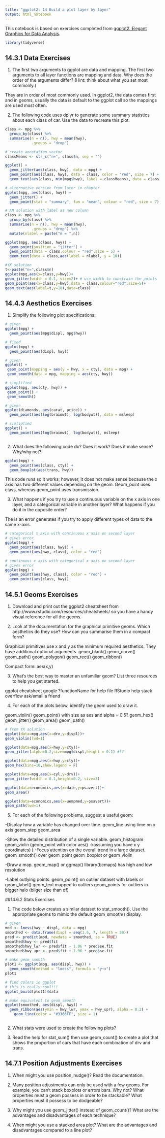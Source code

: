 ```yaml
---
title: "ggplot2: 14 Build a plot layer by layer"
output: html_notebook
---
```


This notebook is based on exercises completed from [ggplot2: Elegant Graphics for Data Analysis](https://ggplot2-book.org/index.html). 

```r
library(tidyverse)

```

## 14.3.1 Data Exercises

1. The first two arguments to ggplot are data and mapping. The first two arguments to all layer functions are mapping and data. Why does the order of the arguments differ? (Hint: think about what you set most commonly.)

They are in order of most commonly used. In ggplot2, the data comes first and in geoms, usually the data is default to the ggplot call so the mappings are used most often.


2. The following code uses dplyr to generate some summary statistics about each class of car. Use the data to recreate this plot:

```r

class <- mpg %>% 
  group_by(class) %>% 
  summarise(n = n(), hwy = mean(hwy),
            .groups = "drop")

# create annotation vector
classMeans <- str_c("n=", class$n, sep = "") 

ggplot() +
  geom_jitter(aes(class, hwy), data = mpg) +
  geom_point(aes(class, hwy), data = class, color = "red", size = 7) +
  geom_text(aes(class, min(mpg$hwy), label = classMeans), data = class)

# alternative version from later in chapter
ggplot(mpg, aes(class, hwy)) +
  geom_jitter() +
  geom_point(stat = "summary", fun = "mean", colour = "red", size = 7)

# AM solution with label as new column
class <- mpg %>%
  group_by(class) %>%
  summarise(n = n(), hwy = mean(hwy),
            .groups = "drop") %>%
  mutate(nlabel = paste("n = ",n))

ggplot(mpg, aes(class, hwy)) +
  geom_point(position = "jitter") +
  geom_point(data = class,colour = "red",size = 5) +
  geom_text(data = class,aes(label = nlabel, y = 10))

#YX solution
t<-paste("n=",class$n)
ggplot(mpg,aes(x=class,y=hwy))+
geom_jitter(width = 0.1, size=2)+ # use width to constrain the points
geom_point(aes(x=class,y=hwy),data = class,colour="red",size=5)+
geom_text(aes(label=t,y=10),data=class)

```


## 14.4.3 Aesthetics Exercises

1. Simplify the following plot specifications:

```r

# given
ggplot(mpg) + 
  geom_point(aes(mpg$displ, mpg$hwy))

# fixed
ggplot(mpg) + 
  geom_point(aes(displ, hwy))

# given
ggplot() + 
 geom_point(mapping = aes(y = hwy, x = cty), data = mpg) +
 geom_smooth(data = mpg, mapping = aes(cty, hwy))

# simplified
ggplot(mpg, aes(cty, hwy)) + 
 geom_point() +
 geom_smooth()

# given
ggplot(diamonds, aes(carat, price)) + 
  geom_point(aes(log(brainwt), log(bodywt)), data = msleep)

# simlipfied
ggplot() + 
  geom_point(aes(log(brainwt), log(bodywt)), msleep)



```


2. What does the following code do? Does it work? Does it make sense? Why/why not?

```r

ggplot(mpg) +
  geom_point(aes(class, cty)) + 
  geom_boxplot(aes(trans, hwy))

```

This code runs so it works; however, it does not make sense because the x axis has two different values depending on the geom. Geom_point uses class, whereas geom_point uses transmission.


3. What happens if you try to use a continuous variable on the x axis in one layer, and a categorical variable in another layer? What happens if you do it in the opposite order?

The is an error generates if you try to apply different types of data to the same x-axis.

```r

# categorical x axis with continuous x axis on second layer
# gives error
ggplot(mpg) +
  geom_point(aes(class, hwy)) +
  geom_point(aes(hwy, class), color = "red")

```


```r

# continuous x axis with categorical x axis on second layer
# gives error
ggplot(mpg) +
  geom_point(aes(hwy, class), color = "red") +
  geom_point(aes(class, hwy))

```


## 14.5.1 Geoms Exercises

1. Download and print out the ggplot2 cheatsheet from http://www.rstudio.com/resources/cheatsheets/ so you have a handy visual reference for all the geoms.

2. Look at the documentation for the graphical primitive geoms. Which aesthetics do they use? How can you summarise them in a compact form?

Graphical primitives use x and y as the minimum required aesthetics. They have additional optional arguments.
geom_blank()
geom_curve()
geom_path()
geom_polygon()
geom_rect()
geom_ribbon()

Compact form: aes(x,y)

3. What’s the best way to master an unfamiliar geom? List three resources to help you get started.

ggplot cheatsheet
google
?functionName for help file
RStudio help
stack overflow
ask/email a friend

4. For each of the plots below, identify the geom used to draw it.

geom_violin()
geom_point() with size as aes and alpha = 0.5?
geom_hex()
geom_jitter()
geom_area()
geom_path()

```r

# from YX solution
ggplot(data=mpg,aes(x=drv,y=displ))+
geom_violin(lwd=1)

ggplot(data=mpg,aes(x=hwy,y=cty))+
geom_jitter(alpha=0.2,size=mpg$displ,height = 0.1) #??

ggplot(data=mpg,aes(x=hwy,y=cty))+
geom_hex(bins=10,show.legend = F)

ggplot(data=mpg,aes(x=cyl,y=drv))+
geom_jitter(width = 0.1,height=0.2, size=3)

ggplot(data=economics,aes(x=date,y=psavert))+
geom_area()

ggplot(data=economics,aes(x=uempmed,y=psavert))+
geom_path(lwd=1)

```


5. For each of the following problems, suggest a useful geom:

-Display how a variable has changed over time.
geom_line using time on x axis
geom_step
geom_area

-Show the detailed distribution of a single variable.
geom_histogram
geom_violin
(geom_point with color aes() ->assuming you have x y coordinates)
)
-Focus attention on the overall trend in a large dataset.
geom_smooth() over geom_point
geom_boxplot or geom_violin

-Draw a map.
geom_map() or ggmap()
library(bcmaps) has high and low resolution 

-Label outlying points.
geom_point() on outlier dataset with labels or geom_label()
geom_text mapped to outliers
geom_points for outliers in bigger halo (biiger size than df)



##14.6.2 Stats Exercises

1. The code below creates a similar dataset to stat_smooth(). Use the appropriate geoms to mimic the default geom_smooth() display.

```r

# given
mod <- loess(hwy ~ displ, data = mpg)
smoothed <- data.frame(displ = seq(1.6, 7, length = 50))
pred <- predict(mod, newdata = smoothed, se = TRUE) 
smoothed$hwy <- pred$fit
smoothed$hwy_lwr <- pred$fit - 1.96 * pred$se.fit
smoothed$hwy_upr <- pred$fit + 1.96 * pred$se.fit

# make geom_smooth
plot1 <- ggplot(mpg, aes(displ, hwy)) +
  geom_smooth(method = "loess", formula = "y~x")
plot1

# find colors in ggplot
# this is really cool!!!
ggplot_build(plot1)$data

# make equivalent to geom_smooth
ggplot(smoothed, aes(displ, hwy)) +
  geom_ribbon(aes(ymin = hwy_lwr, ymax = hwy_upr), alpha = 0.2) +
    geom_line(color = "#3366FF", size = 1)



```

2. What stats were used to create the following plots?


3. Read the help for stat_sum() then use geom_count() to create a plot that shows the proportion of cars that have each combination of drv and trans.

## 14.7.1 Position Adjustments Exercises 

1. When might you use position_nudge()? Read the documentation.

2. Many position adjustments can only be used with a few geoms. For example, you can’t stack boxplots or errors bars. Why not? What properties must a geom possess in order to be stackable? What properties must it possess to be dodgeable?

3. Why might you use geom_jitter() instead of geom_count()? What are the advantages and disadvantages of each technique?

4. When might you use a stacked area plot? What are the advantages and disadvantages compared to a line plot?


